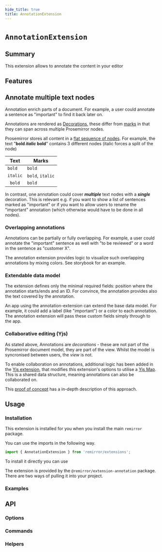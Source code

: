 ```yaml
---
hide_title: true
title: AnnotationExtension
---
```



# `AnnotationExtension`

## Summary

This extension allows to annotate the content in your editor

## Features

## Annotate multiple text nodes

Annotation enrich parts of a document. For example, a user could annotate a sentence as "important" to find it back later on.

Annotations are rendered as [Decorations](https://prosemirror.net/docs/ref/#view.Decorations), these differ from [marks](https://prosemirror.net/docs/ref/#model.Mark) in that they can span across multiple Prosemirror nodes.

Prosemirror stores all content in a [flat sequence of nodes](https://prosemirror.net/docs/guide/#doc). For example, the text "**bold _italic_ bold**" contains 3 different nodes (italic forces a split of the node)

| Text     | Marks            |
| -------- | ---------------- |
| `bold `  | `bold`           |
| `italic` | `bold`, `italic` |
| ` bold`  | `bold`           |

In contrast, one annotation could cover **_multiple_** text nodes with a **_single_** decoration. This is relevant e.g. if you want to show a list of sentences marked as "important" or if you want to allow users to rename the "important" annotation (which otherwise would have to be done in all nodes).

### Overlapping annotations

Annotations can be partially or fully overlapping. For example, a user could annotate the "important" sentence as well with "to be reviewed" or a word in the sentence as "customer X".

The annotation extension provides logic to visualize such overlapping annotations by mixing colors. See storybook for an example.

### Extendable data model

The extension defines only the minimal required fields: position where the annotation starts/ends and an ID. For convince, the annotation provides also the text covered by the annotation.

An app using the annotation-extension can extend the base data model. For example, it could add a label (like "important") or a color to each annotation. The annotation extension will pass these custom fields simply through to the app.

### Collaborative editing (Yjs)

As stated above, Annotations are _decorations_ - these are not part of the Prosemirror document model, they are part of the view. Whilst the model is syncronised between users, the _view_ is not.

To enable collaboration on annotations, additional logic has been added in the [Yjs extension](https://github.com/remirror/remirror/tree/main/packages/remirror__extension-yjs#readme), that modifies _this_ extension's options to utilise a [Yjs Map](https://docs.yjs.dev/api/shared-types/y.map). This is a shared data structure, meaning annotations can also be collaborated on.

This [proof of concept](https://github.com/collaborne/remirror-yjs-webrtc-demo/#readme) has a in-depth description of this approach.

## Usage

### Installation

This extension is installed for you when you install the main `remirror` package.

You can use the imports in the following way.

```ts
import { AnnotationExtension } from 'remirror/extensions';
```

To install it directly you can use

The extension is provided by the `@remirror/extension-annotation` package. There are two ways of pulling it into your project.

### Examples

<Basic />

## API

### Options

### Commands

### Helpers

